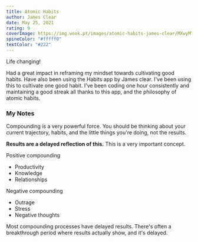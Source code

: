 ```yaml
---
title: Atomic Habits
author: James Clear
date: May 25, 2021
rating: 9
coverImage: https://img.wook.pt/images/atomic-habits-james-clear/MXwyMTg2NTQxOHwxNzcyMDUzMXwxNjQ3MzQwMzcwMDAw/500x
spineColor: "#fffff0"
textColor: "#222"
---
```


Life changing! 

Had a great impact in reframing my mindset towards cultivating good habits. Have also been using the Habits app by James clear. I've been using this to cultivate one good habit. I've been coding one hour consistently and maintaining a good streak all thanks to this app, and the philosophy of atomic habits.

### My Notes

Compounding is a very powerful force. You should be thinking about your current trajectory, habits, and the little things you're doing, not the results.

**Results are a delayed reflection of this.** This is a very important concept.

Positive compounding

- Productivity
- Knowledge
- Relationships

Negative compounding

- Outrage
- Stress
- Negative thoughts

Most compounding processes have delayed results. There's often a breakthrough period where results actually show, and it's delayed.
